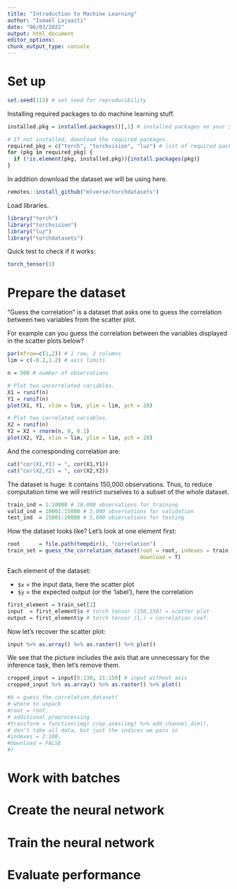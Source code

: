 ```yaml
---
title: "Introduction to Machine Learning"
author: "Ismaël Lajaaiti"
date: "06/03/2022"
output: html_document
editor_options: 
chunk_output_type: console
---
```


# Set up 


```r
set.seed(113) # set seed for reproducibility 
```


Installing required packages to do machine learning stuff.

```r
installed.pkg = installed.packages()[,1] # installed packages on your system

# If not installed, download the required packages.
required_pkg = c("torch", "torchvision", "luz") # list of required packages 
for (pkg in required_pkg) {
  if (!is.element(pkg, installed.pkg)){install.packages(pkg)}
}
```

In addition download the dataset we will be using here.

```r
remotes::install_github("mlverse/torchdatasets")
```


Load libraries.

```r
library("torch") 
library("torchvision")
library("luz")
library("torchdatasets")
```

Quick test to check if it works:

```r
torch_tensor(1)
```


# Prepare the dataset

"Guess the correlation" is a dataset that asks one to guess the correlation
between two variables from the scatter plot. 

For example can you guess the correlation between the variables displayed 
in the scatter plots below?
```r
par(mfrow=c(1,2)) # 1 row, 2 columns
lim = c(-0.2,1.2) # axis limits

n = 500 # number of observations

# Plot two uncorrelated variables.
X1 = runif(n)
Y1 = runif(n)
plot(X1, Y1, xlim = lim, ylim = lim, pch = 20)

# Plot two correlated variables.
X2 = runif(n)
Y2 = X2 + rnorm(n, 0, 0.1)
plot(X2, Y2, xlim = lim, ylim = lim, pch = 20)
```

And the corresponding correlation are:

```r
cat("cor(X1,Y1) = ", cor(X1,Y1)) 
cat("cor(X2,Y2) = ", cor(X2,Y2)) 
```

The dataset is huge: it contains 150,000 observations. Thus, to reduce 
computation time we will restrict ourselves to a subset of the whole dataset.

```r
train_ind = 1:10000 # 10,000 observations for training 
valid_ind = 10001:15000 # 5,000 observations for validation 
test_ind  = 15001:20000 # 5,000 observations for testing 
```


How the dataset looks like? Let's look at one element first:
```r
root      = file.path(tempdir(), "correlation")
train_set = guess_the_correlation_dataset(root = root, indexes = train_ind,
                                          download = T)
```

Each element of the dataset: 

- `$x` = the input data, here the scatter plot 
- `$y` = the expected output (or the 'label'), here the correlation 

```r
first_element = train_set[1]
input  = first_element$x # torch tensor (150,150) = scatter plot 
output = first_element$y # torch tensor (1,) = correlation coef. 
```

Now let's recover the scatter plot:

```r
input %>% as.array() %>% as.raster() %>% plot()
```

We see that the picture includes the axis that are unnecessary for the 
inference task, then let's remove them. 

```r
cropped_input = input[0:130, 21:150] # input without axis 
cropped_input %>% as.array() %>% as.raster() %>% plot()
```


```r
#b = guess_the_correlation_dataset(
# where to unpack
#root = root,
# additional preprocessing 
#transform = function(img) crop_axes(img) %>% add_channel_dim(),
# don't take all data, but just the indices we pass in
#indexes = 2:100,
#download = FALSE
#)
```


# Work with batches 

# Create the neural network 

# Train the neural network 

# Evaluate performance 



